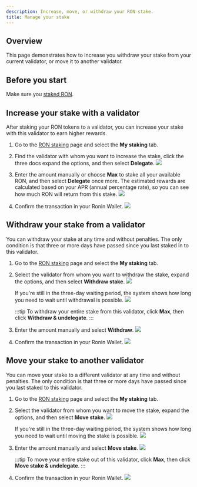 ```yaml
---
description: Increase, move, or withdraw your RON stake.
title: Manage your stake
---
```






## Overview

This page demonstrates how to increase you withdraw your stake from your current validator, or move it to another validator.

## Before you start

Make sure you [staked RON](./../onboarding/become-delegator.mdx).

## Increase your stake with a validator

After staking your RON tokens to a validator, you can increase your stake with this validator to earn higher rewards.

1. Go to the [RON staking](https://app.roninchain.com/staking) page and select
the **My staking** tab.

1. Find the validator with whom you want to increase the stake,
click the three docs expand the options, and then select **Delegate**.
    <img src={stepOne} width={1440} />

1. Enter the amount manually or choose **Max** to stake all your
available RON, and then select **Delegate** once more. The estimated rewards are
calculated based on your APR (annual percentage rate),
so you can see how much RON will return from this stake.
    <img src={stepTwo} width={400} />

1. Confirm the transaction in your Ronin Wallet.
    <img src={delegateConfirm} width={300} />

## Withdraw your stake from a validator

You can withdraw your stake at any time and without penalties. The only condition is
that three or more days have passed since you last staked in
to this validator.

1. Go to the [RON staking](https://app.roninchain.com/staking) page and select
the **My staking** tab.

2. Select the validator from whom you want to withdraw the stake,
expand the options, and then select **Withdraw stake**.
    <img src={withdrawStepOne} width={1440} />

    If you're still in the three-day waiting period,
the system shows how long you need to wait until
withdrawal is possible.
    <img src={withdrawCountdown} width={300} />

    :::tip
    To withdraw your entire stake from this validator, click **Max**, then click **Withdraw & undelegate**.
    :::

3. Enter the amount manually and select **Withdraw**.
    <img src={withdrawStepTwo} width={400} />

4. Confirm the transaction in your Ronin Wallet.
    <img src={withdrawConfirm} width={300} />


## Move your stake to another validator

You can move your stake to a different validator at any time and
without penalties. The only condition is that three or more days have passed since you last
staked to this validator.

1. Go to the [RON staking](https://app.roninchain.com/staking) page and select
the **My staking** tab.

2. Select the validator from whom you want to move the stake,
expand the options, and then select **Move stake**.
    <img src={moveStepOne} width={1440} />

    If you're still in the three-day waiting period,
the system shows how long you need to wait until
moving the stake is possible.
    <img src={moveCountdown} width={304} />

3. Enter the amount manually and select **Move stake**.
    <img src={moveStepTwo} width={400} />

    :::tip
    To move your entire stake out of this validator, click **Max**, then click **Move stake & undelegate**.
    :::

4. Confirm the transaction in your Ronin Wallet.
    <img src={moveConfirm} width={300} />
